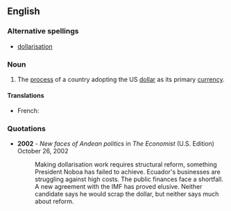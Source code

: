 ==English==

===Alternative spellings===
*[[dollarisation]]

===Noun===
{{en-noun|-}}

#The [[process]] of a country adopting the US [[dollar]] as its primary [[currency]].

====Translations====
{{trans-top|the process of a country adopting the US dollar as its primary currency}}
* French: {{t|fr|dollarisation|f}}
{{trans-mid}}
{{trans-bottom}}

===Quotations===
*'''2002''' - ''New faces of Andean politics''  in ''The Economist'' (U.S. Edition) October 26, 2002  
*:Making dollarisation work requires structural reform, something President Noboa has failed to achieve. Ecuador's businesses are struggling against high costs. The public finances face a shortfall. A new agreement with the IMF has proved elusive. Neither candidate says he would scrap the dollar, but neither says much about reform.